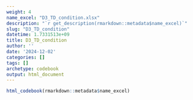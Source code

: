 ```yaml
---
weight: 4
name_excel: "D3_TD_condition.xlsx"
description: "`r get_description(rmarkdown::metadata$name_excel)`"
slug: "D3_TD_condition"
datetime: 1.7331513e+09
title: D3_TD_condition
author: ''
date: '2024-12-02'
categories: []
tags: []
archetype: codebook
output: html_document
---
```


```r
html_codebook(rmarkdown::metadata$name_excel)
```
